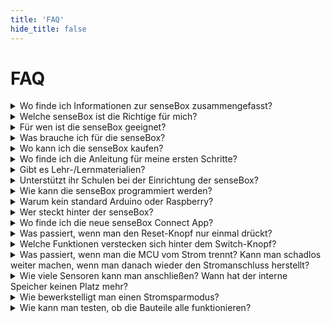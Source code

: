 ```yaml
---
title: 'FAQ'
hide_title: false
---
```


# FAQ

<details>
  <summary>Wo finde ich Informationen zur senseBox zusammengefasst?</summary>
  Alle wichtigen Informationen zu den verschiedenen senseBoxen findest du [hier](https://sensebox.de/de/products)
</details>

<details>
  <summary>Welche senseBox ist die Richtige für mich?</summary>

Die [senseBox:edu](https://sensebox.kaufen/product/sensebox-edu) ist die speziell für den Einsatz im Bildungsbereich entwickelte Version der senseBox. Sie enthält neben der senseBox MCU Sensoren für Temperatur, Luftfeuchtigkeit, Luftdruck, Helligkeit, UV-Intensität, Entfernungen und Lärm, ein Display, ein WiFi- und ein SD-Karten-Modul sowie weitere elektronische Bauteile. Alle Bauteile befinden sich in einer aufgeräumten Kunststoffkiste und sind so auch bei regelmäßigem Einsatz immer gut geschützt und leicht zu überprüfen. Die [senseBox:mini](https://sensebox.kaufen/product/sensebox-mini) ist das Einstiegsset in die Welt der senseBox. Es enthält die senseBox MCU, das WiFi-Modul, das Display und den senseBox-Umweltsensor (Möglichkeit zur Messung von Temperatur, Luftfeuchtigkeit, Luftdruck und Innenraumluftqualität). Die senseBox:mini bietet so alles Nötige, um mit IoT-Projekten, wie zum Beispiel einem Homeserver oder einem Chatbot, zu starten. Die senseBox:mini ist außerdem als Klassenkiste erhältlich. Weitere Informationen zur senseBox:mini Klassenkiste finden Sie auf dem angehängten Infoblatt. Die [senseBox:home](https://sensebox.kaufen/product/sensebox-home) ist ein Bausatz für eine DIY-Umweltmessstation, welche ihre Messwerte online auf der openSenseMap teilen kann. Den Mikrocontroller und einige Grundkomponenten haben wir bereits als Set zusammengestellt. Alle weiteren Sensoren und Bauteile können selbständig ausgewählt und so eine individuelle Umweltmessstation kreiert werden. Den passenden Programmcode gibt es von uns dazu, es muss also nicht programmiert
werden. 

</details>

<details>
  <summary>Für wen ist die senseBox geeignet?</summary>

Im Schulkontext empfehlen wir ein Mindestalter von 12 Jahren. Diese Empfehlung ist natürlich ganz stark vom Betreuungsschlüssel abhängig. Wir führen auch Workshops in Grundschulen durch.

</details>

<details>
  <summary>Was brauche ich für die senseBox?</summary>

In einer senseBox ist alles enthalten, was du brauchst. Mit Ausnahme eines Computers und einer Internetverbindung natürlich.

</details>

<details>
  <summary>Wo kann ich die senseBox kaufen?</summary>

Die senseBox ist in unserem eigenen Online Shop unter [sensebox.kaufen](https://sensebox.kaufen) erhältlich.

</details>

<details>
  <summary>Wo finde ich die Anleitung für meine ersten Schritte?</summary>

Hier in den Docs findest du Anleitungen für die ersten Schritte mit [Blockly für senseBox](/docs/boards/mcus2/mcus2-in-betrieb-nehmen) und und der [Arduino IDE](docs/category/arduino).

</details>

<details>
  <summary>Gibt es Lehr-/Lernmaterialien?</summary>

  Ja! Die Arbeit mit der senseBox steht und fällt mit dem Material. Für die senseBox:edu  und <b>senseBox:mini</b> findest du [Lehrmaterial](https://sensebox.de/de/material) und [Projekte](https://sensebox.de/de/projects/) auf unserer Website. Anleitungen  für die <b>senseBox:home</b> findest du [hier](docs/category/aufbau-und-installation-1) in den Docs. Alle Materialien sind open educational ressources (OER) und somit frei verfügbar.
</details>

<details>
  <summary>Unterstützt ihr Schulen bei der Einrichtung der senseBox?</summary>

Ja! Kontaktiere uns einfach und wir schauen gemeinsam, wie wir die senseBox an deiner Schule einrichten können.

</details>

<details>
  <summary>Wie kann die senseBox programmiert werden?</summary>

  Die senseBox kann grafisch über [Blockly für senseBox](https://blockly.sensebox.de/ardublockly/?board=sensebox-mcu) und [openroberta](https://lab.open-roberta.org/), oder textbasiert über die [Arduino IDE](https://www.arduino.cc/) programmiert werden. Mehr Informationen zum Umgang mit den Programmierumgebungen findest du in den [Docs](https://docs.sensebox.de/).

</details>

<details>
  <summary>Warum kein standard Arduino oder Raspberry?</summary>

  Der Raspberry ist für den Einsatz mit Programmieranfängern zu kompliziert und für unsere Einsatzzwecke einfach überdimensioniert. Die senseBox MCU wurde speziell
  auf Arduinobasis entwickelt und bietet alles, was auch ein standard Arduino bietet. Zusätzlich ermöglicht sie aber die browserbasierte Programmierung ohne Softwareinstallation und das einfache anstecken der Sensoren via JST-Kabel.

</details>

<details>
  <summary>Wer steckt hinter der senseBox?</summary>

  Die senseBox enstand im Schülerlabor [GI@School](https://www.uni-muenster.de/Geoinformatics/gi-at-school/) der Universität Münster. Nach einer Förderung des Bundesministeriums für Bildung
  und Forschung fand 2018 die Ausgründung der [reedu GmbH & Co. KG](https://reedu.de/) statt, welche sich heute zusammen mit der Universität um alles rund um die senseBox kümmert.

</details>

<details>
  <summary>Wo finde ich die neue senseBox Connect App?</summary>

  Du kannst die App im Apple [Appstore](https://apps.apple.com/ca/app/sensebox-connect/id1586961095?ign-mpt=uo%3D2)
  herunterladen. Weitere Informationen zur App und Verwendung der App findest unter
  [https://sensebox.de/app](https://sensebox.de/app)

</details>

<details>
  <summary>Was passiert, wenn man den Reset-Knopf nur einmal drückt? </summary>

  Die MCU startet den Sketch der momentan auf der MCU hochgeladen ist neu.

</details>

<details>
  <summary>Welche Funktionen verstecken sich hinter dem Switch-Knopf?  </summary>

  Der Switch-Button lässt sich über Programmatisch mit der Initialisierung `Button switchButton(0);` ansteuern. Über die Zeile `switchButton.isPressed()` kannst du im Programm prüfen ob der Knopf gedrückt wurde. In einem [Beispielprojekt](https://sensebox.de/projects/de/2021-01-05-display) mit dem Display siehst du eine kurze Anleitung wie dieser funktioniert.

</details>

<details>
  <summary>Was passiert, wenn man die MCU vom Strom trennt? Kann man schadlos weiter machen, wenn man danach wieder den Stromanschluss herstellt? </summary>

  Ja, du kannst einfach schadlos weitermachen. Achte nur darauf, dass das Prorgramm wieder "von vorne" startet und wieder zuerst die `setup()` Funktion ausführt.

</details>

<details>
  <summary>Wie viele Sensoren kann man anschließen? Wann hat der interne Speicher keinen Platz mehr?</summary>

  So viele wie die senseBox Anschlüsse hat. Darüber hinaus kannst du zusätzliche I2C Sensoren mithifle des [Multiplexers](https://sensebox.kaufen/product/multiplexer) benutzen. Hier ist aber zu beachten, dass du ohne den Expander nicht zwei gleiche I2C Sensoren anschließen kannst. D.h. du kannst nicht 2x den HDC1080 an der gleichen MCU anschließen. Dafür bräuchtest du den Expander. Wieviel % des internen Speichers belegt wird, wird dir am Ende des Hochladens (über die ArduinoIDE) angezeigt. Bisher sind wir noch nicht an den Punkt gekommen an dem eine MCU "voll" war. Das war eher immer Hardwareseitig begrenzt (i.e. Anzahl der Anschlüsse) oder an die Übertragungsart (LoRa liegt das Limit bei ~14 Messwerten) gekopppelt.

</details>

<details>
  <summary>Wie bewerkstelligt man einen Stromsparmodus? </summary>

  Nativ gibt es keinen Stromsparmodus. Du kannst die MCU aber stromsparend programmieren. Das kann u.a. bedeuten, dass nur alle 10 Minuten Messwerte hochgeladen werden und
  innerhalb dieser 10 Minuten "schlafen gelegt" wird. Dies kann entweder über diese [Library](https://www.arduino.cc/reference/en/libraries/arduino-low-power/lowpower.deepsleep/)
  erfolgen, oder über andere Stromsparmaßnahmen (Wifi in der Zwischenzeit aus, Sensoren aus, ...)

</details>

<details>
  <summary>Wie kann man testen, ob die Bauteile alle funktionieren?</summary>

  Falls du die [Arduino IDE und das senseBox Board Support Package installiert hast](/docs/category/arduino) kannst du in der Arduino IDE unter `Datei->Beispiele->senseBox-Tests->mcu_component_test`` einen Sketch laden, der alle angeschlossenen Sensoren testet und erste Werte anzeigt. Wenn du deine Wifi Daten in Zeile 25 und 26 angibst, kannst du zusätzlich mithifle eines WiFi Bees die Verbindung zur openSenseMap testen. Nachdem du den Sketch hochgeladen hast, werden dir alle Instruktionen dazu im Seriellen Monitor angezeigt.

</details>
